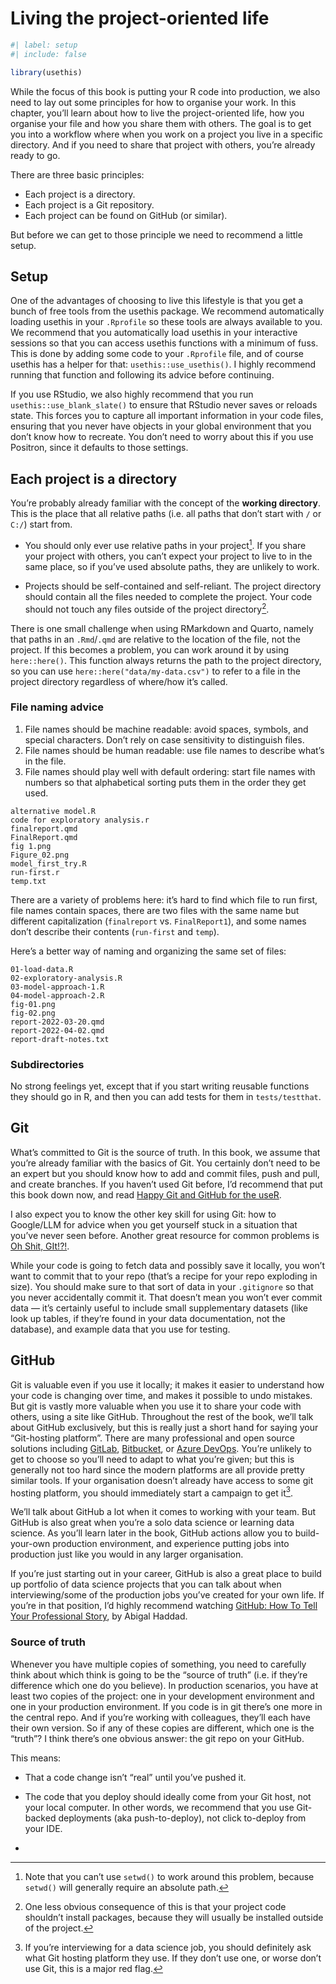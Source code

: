 # Living the project-oriented life

```{=html}
<!--
Drawn from:
* https://r4ds.hadley.nz/workflow-scripts#fig-new-project
* https://www.tidyverse.org/blog/2017/12/workflow-vs-script/
-->
```

```r
#| label: setup
#| include: false

library(usethis)
```

While the focus of this book is putting your R code into production, we also need to lay out some principles for how to organise your work. In this chapter, you'll learn about how to live the project-oriented life, how you organise your file and how you share them with others. The goal is to get you into a workflow where when you work on a project you live in a specific directory. And if you need to share that project with others, you're already ready to go.

There are three basic principles:

-   Each project is a directory.
-   Each project is a Git repository.
-   Each project can be found on GitHub (or similar).

But before we can get to those principle we need to recommend a little setup.

## Setup

One of the advantages of choosing to live this lifestyle is that you get a bunch of free tools from the usethis package. We recommend automatically loading usethis in your `.Rprofile` so these tools are always available to you. We recommend that you automatically load usethis in your interactive sessions so that you can access usethis functions with a minimum of fuss. This is done by adding some code to your `.Rprofile` file, and of course usethis has a helper for that: `usethis::use_usethis()`. I highly recommend running that function and following its advice before continuing.

If you use RStudio, we also highly recommend that you run `usethis::use_blank_slate()` to ensure that RStudio never saves or reloads state. This forces you to capture all important information in your code files, ensuring that you never have objects in your global environment that you don't know how to recreate. You don't need to worry about this if you use Positron, since it defaults to those settings.

## Each project is a directory

You're probably already familiar with the concept of the **working directory**. This is the place that all relative paths (i.e. all paths that don't start with `/` or `C:/`) start from.

-   You should only ever use relative paths in your project[^project-life-1]. If you share your project with others, you can't expect your project to live to in the same place, so if you've used absolute paths, they are unlikely to work.

-   Projects should be self-contained and self-reliant. The project directory should contain all the files needed to complete the project. Your code should not touch any files outside of the project directory[^project-life-2].

[^project-life-1]: Note that you can't use `setwd()` to work around this problem, because `setwd()` will generally require an absolute path.

[^project-life-2]: One less obvious consequence of this is that your project code shouldn't install packages, because they will usually be installed outside of the project.

There is one small challenge when using RMarkdown and Quarto, namely that paths in an `.Rmd`/`.qmd` are relative to the location of the file, not the project. If this becomes a problem, you can work around it by using `here::here()`. This function always returns the path to the project directory, so you can use `here::here("data/my-data.csv")` to refer to a file in the project directory regardless of where/how it's called.

### File naming advice

1.  File names should be machine readable: avoid spaces, symbols, and special characters. Don’t rely on case sensitivity to distinguish files.
2.  File names should be human readable: use file names to describe what’s in the file.
3.  File names should play well with default ordering: start file names with numbers so that alphabetical sorting puts them in the order they get used.

```
alternative model.R
code for exploratory analysis.r
finalreport.qmd
FinalReport.qmd
fig 1.png
Figure_02.png
model_first_try.R
run-first.r
temp.txt
```

There are a variety of problems here: it’s hard to find which file to run first, file names contain spaces, there are two files with the same name but different capitalization (`finalreport` vs. `FinalReport1`), and some names don’t describe their contents (`run-first` and `temp`).

Here’s a better way of naming and organizing the same set of files:

```
01-load-data.R
02-exploratory-analysis.R
03-model-approach-1.R
04-model-approach-2.R
fig-01.png
fig-02.png
report-2022-03-20.qmd
report-2022-04-02.qmd
report-draft-notes.txt
```

### Subdirectories

No strong feelings yet, except that if you start writing reusable functions they should go in R, and then you can add tests for them in `tests/testthat`.

## Git

What's committed to Git is the source of truth. In this book, we assume that you're already familiar with the basics of Git. You certainly don't need to be an expert but you should know how to add and commit files, push and pull, and create branches. If you haven't used Git before, I'd recommend that put this book down now, and read [Happy Git and GitHub for the useR](https://happygitwithr.com/).

I also expect you to know the other key skill for using Git: how to Google/LLM for advice when you get yourself stuck in a situation that you've never seen before. Another great resource for common problems is [Oh Shit, GIt!?!](https://ohshitgit.com).

While your code is going to fetch data and possibly save it locally, you won't want to commit that to your repo (that's a recipe for your repo exploding in size). You should make sure to that sort of data in your `.gitignore` so that you never accidentally commit it. That doesn't mean you won't ever commit data — it's certainly useful to include small supplementary datasets (like look up tables, if they're found in your data documentation, not the database), and example data that you use for testing.

## GitHub

Git is valuable even if you use it locally; it makes it easier to understand how your code is changing over time, and makes it possible to undo mistakes. But git is vastly more valuable when you use it to share your code with others, using a site like GitHub. Throughout the rest of the book, we'll talk about GitHub exclusively, but this is really just a short hand for saying your "Git-hosting platform". There are many professional and open source solutions including [GitLab](https://about.gitlab.com), [Bitbucket](https://bitbucket.org), or [Azure DevOps](https://azure.microsoft.com/en-us/services/devops/). You're unlikely to get to choose so you'll need to adapt to what you're given; but this is generally not too hard since the modern platforms are all provide pretty similar tools. If your organisation doesn't already have access to some git hosting platform, you should immediately start a campaign to get it[^project-life-3].

[^project-life-3]: If you're interviewing for a data science job, you should definitely ask what Git hosting platform they use. If they don't use one, or worse don't use Git, this is a major red flag.

We'll talk about GitHub a lot when it comes to working with your team. But GitHub is also great when you're a solo data science or learning data science. As you'll learn later in the book, GitHub actions allow you to build-your-own production environment, and experience putting jobs into production just like you would in any larger organisation.

If you're just starting out in your career, GitHub is also a great place to build up portfolio of data science projects that you can talk about when interviewing/some of the production jobs you've created for your own life. If you're in that position, I'd highly recommend watching [GitHub: How To Tell Your Professional Story](https://www.youtube.com/watch?v=R-bPjavai5A), by Abigal Haddad.

### Source of truth

Whenever you have multiple copies of something, you need to carefully think about which think is going to be the "source of truth" (i.e. if they're difference which one do you believe). In production scenarios, you have at least two copies of the project: one in your development environment and one in your production environment. If you code is in git there's one more in the central repo. And if you're working with colleagues, they'll each have their own version. So if any of these copies are different, which one is the "truth"? I think there's one obvious answer: the git repo on your GitHub.

This means:

-   That a code change isn't "real" until you've pushed it.

-   The code that you deploy should ideally come from your Git host, not your local computer. In other words, we recommend that you use Git-backed deployments (aka push-to-deploy), not click to-deploy from your IDE.

-
